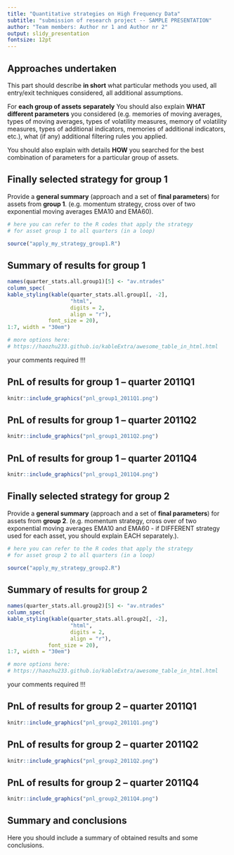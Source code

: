 ```yaml
---
title: "Quantitative strategies on High Frequency Data"
subtitle: "submission of research project -- SAMPLE PRESENTATION"
author: "Team members: Author nr 1 and Author nr 2"
output: slidy_presentation
fontsize: 12pt
---
```


<!-- 
You can find more options here:
http://rmarkdown.rstudio.com/slidy_presentation_format.html
-->


## Approaches undertaken

This part should describe **in short** what particular methods you used, all entry/exit techniques considered, all additional assumptions.

For **each group of assets separately** You should also explain **WHAT different parameters** you considered (e.g. memories of moving averages, types of moving averages, types of volatility measures, memory of volatility measures, types of additional indicators, memories of additional indicators, etc.), what (if any) additional filtering rules you applied.

You should also explain with details **HOW** you searched for the best combination of parameters for a particular group of assets.


## Finally selected strategy for **group 1**

Provide a **general summary** (approach and a set of **final parameters**) for assets from **group 1**.
(e.g. momentum strategy, cross over of two exponential moving averages EMA10 and EMA60).


<!-- here you can include code chunk that applies the strategy for group 1 and calculates all the summary statistics
-->

```r
# here you can refer to the R codes that apply the strategy
# for asset group 1 to all quarters (in a loop)

source("apply_my_strategy_group1.R")
```



## Summary of results for **group 1**

```r
names(quarter_stats.all.group1)[5] <- "av.ntrades"
column_spec(
kable_styling(kable(quarter_stats.all.group1[, -2], 
                    "html", 
                    digits = 2,
                    align = "r"),
             font_size = 20),
1:7, width = "30em")

# more options here:
# https://haozhu233.github.io/kableExtra/awesome_table_in_html.html
```


your comments required !!!



## PnL of results for **group 1** -- quarter 2011Q1

```r
knitr::include_graphics("pnl_group1_2011Q1.png")

```

## PnL of results for **group 1** -- quarter 2011Q2

```r
knitr::include_graphics("pnl_group1_2011Q2.png")

```


## PnL of results for **group 1** -- quarter 2011Q4

```r
knitr::include_graphics("pnl_group1_2011Q4.png")

```


## Finally selected strategy for **group 2**

Provide a **general summary** (approach and a set of **final parameters**) for assets from **group 2**.
(e.g. momentum strategy, cross over of two exponential moving averages EMA10 and EMA60 - if DIFFERENT strategy used for each asset, you should explain EACH separately.).


<!-- here you can include code chunk that applies the strategy for group 1 and calculates all the summary statistics
-->

```r
# here you can refer to the R codes that apply the strategy
# for asset group 2 to all quarters (in a loop)

source("apply_my_strategy_group2.R")
```



## Summary of results for **group 2**

```r
names(quarter_stats.all.group2)[5] <- "av.ntrades"
column_spec(
kable_styling(kable(quarter_stats.all.group2[, -2], 
                    "html", 
                    digits = 2,
                    align = "r"),
             font_size = 20),
1:7, width = "30em")

# more options here:
# https://haozhu233.github.io/kableExtra/awesome_table_in_html.html
```


your comments required !!!


## PnL of results for **group 2** -- quarter 2011Q1

```r
knitr::include_graphics("pnl_group2_2011Q1.png")

```

## PnL of results for **group 2** -- quarter 2011Q2

```r
knitr::include_graphics("pnl_group2_2011Q2.png")

```


## PnL of results for **group 2** -- quarter 2011Q4

```r
knitr::include_graphics("pnl_group2_2011Q4.png")

```


## Summary and conclusions

Here you should include a summary of obtained results and some conclusions.